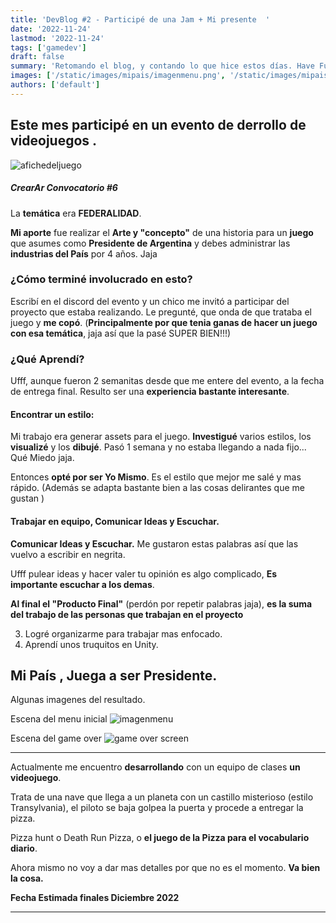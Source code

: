 ```yaml
---
title: 'DevBlog #2 - Participé de una Jam + Mi presente  '
date: '2022-11-24'
lastmod: '2022-11-24'
tags: ['gamedev']
draft: false
summary: 'Retomando el blog, y contando lo que hice estos días. Have Fun'
images: ['/static/images/mipais/imagenmenu.png', '/static/images/mipais/gameover.png']
authors: ['default']
---
```


##  Este mes participé en un evento de derrollo de videojuegos . 

![afichedeljuego](/static/images/mipais/mipais.png)


##### CrearAr Convocatorio #6

La **temática** era **FEDERALIDAD**.

**Mi aporte** fue realizar el **Arte y "concepto"** de una historia para
un **juego** que asumes como **Presidente  de Argentina** y debes administrar las **industrias del País**
por 4 años. Jaja 

### ¿Cómo terminé involucrado en esto?

Escribí en el discord del evento y un chico me invitó a participar del proyecto que estaba realizando. 
Le pregunté, que onda de que trataba el juego y **me copó**.
(**Principalmente por que tenia ganas de hacer un juego con esa temática**, jaja así que la pasé SUPER BIEN!!!)

### ¿Qué Aprendí?

Ufff, aunque fueron 2 semanitas desde que me entere del evento, a la fecha de entrega final. 
Resulto ser una **experiencia bastante interesante**.

#### Encontrar un estilo:

Mi trabajo era generar assets para el juego. **Investigué** varios estilos, los **visualizé** y los **dibujé**.
Pasó 1 semana y no estaba llegando a nada fijo... Qué Miedo jaja.

Entonces **opté por ser Yo Mismo**. Es el estilo que mejor me salé y mas rápido. 
(Además se adapta bastante bien a las cosas delirantes que me gustan )

#### Trabajar en equipo, Comunicar Ideas y Escuchar.

 **Comunicar Ideas y Escuchar.**
 Me gustaron estas palabras así que las vuelvo a escribir en negrita.
 
 Ufff pulear ideas y hacer valer tu opinión es algo complicado, 
 **Es importante escuchar a los demas**.
 
 **Al final el "Producto Final"** (perdón por repetir palabras jaja), 
 **es la suma del trabajo de las personas que trabajan en el proyecto**
 
 3. Logré organizarme para trabajar mas enfocado.
 4. Aprendí unos truquitos en Unity.

## Mi País , Juega a ser Presidente.

Algunas imagenes del resultado.

Escena del menu inicial
![imagenmenu](/static/images/mipais/imagenmenu.png)

Escena del game over
![game over screen](/static/images/mipais/gameover.png)

---------

Actualmente me encuentro **desarrollando** con un equipo de clases **un videojuego**.

Trata de una nave que llega a un planeta con un castillo misterioso (estilo Transylvania),
el piloto se baja golpea la puerta y procede a entregar la pizza.

Pizza hunt o Death Run Pizza, o **el juego de la Pizza para el vocabulario diario**.

Ahora mismo no voy a dar mas detalles por que no es el momento. 
**Va bien la cosa.**

**Fecha Estimada finales Diciembre 2022**

------------------------------------------------------------------------------------------------
